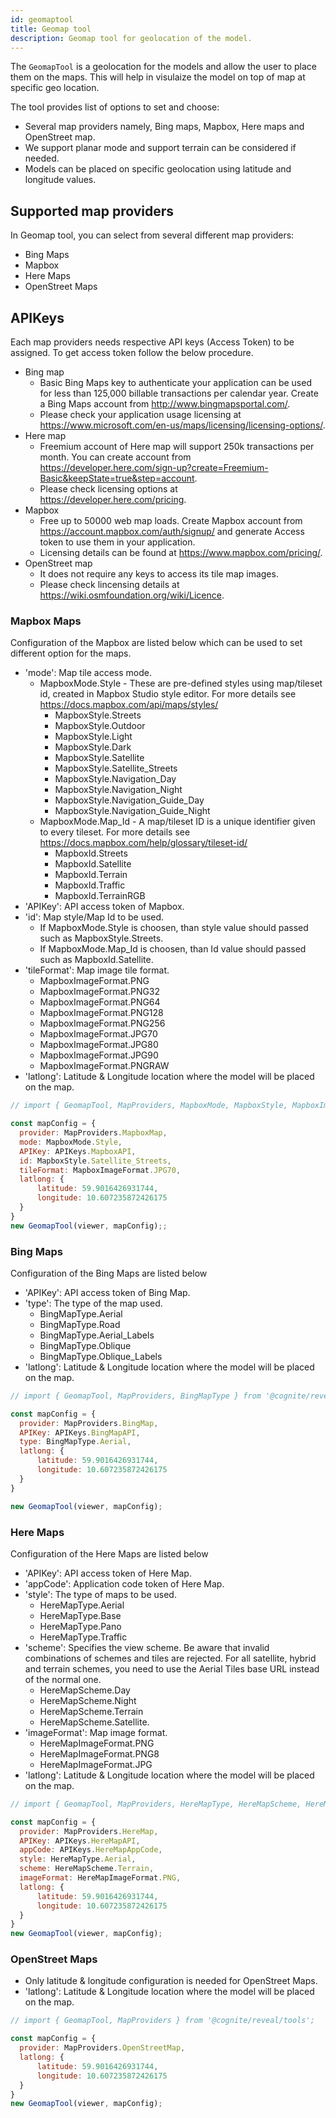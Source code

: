 ```yaml
---
id: geomaptool
title: Geomap tool
description: Geomap tool for geolocation of the model.
---
```



The `GeomapTool` is a geolocation for the models and allow the user to place them on the maps. This will help in visulaize the model
on top of map at specific geo location.

The tool provides list of options to set and choose:
- Several map providers namely, Bing maps, Mapbox, Here maps and OpenStreet map.
- We support planar mode and support terrain can be considered if needed.
- Models can be placed on specific geolocation using latitude and longitude values.

<DemoWrapper />

## Supported map providers

In Geomap tool, you can select from several different map providers:
- Bing Maps
- Mapbox
- Here Maps
- OpenStreet Maps

## APIKeys
Each map providers needs respective API keys (Access Token) to be assigned. To get access token follow the below procedure.
- Bing map
  - Basic Bing Maps key to authenticate your application can be used for less than 125,000 billable transactions per calendar year.
  Create a Bing Maps account from http://www.bingmapsportal.com/.
  - Please check your application usage licensing at https://www.microsoft.com/en-us/maps/licensing/licensing-options/.
- Here map
  - Freemium account of Here map will support 250k transactions per month. You can create account from https://developer.here.com/sign-up?create=Freemium-Basic&keepState=true&step=account.
  - Please check licensing options at https://developer.here.com/pricing.
- Mapbox
  - Free up to 50000 web map loads. Create Mapbox account from https://account.mapbox.com/auth/signup/ and generate Access token to use them in your application.
  - Licensing details can be found at https://www.mapbox.com/pricing/.
- OpenStreet map
  - It does not require any keys to access its tile map images.
  - Please check lincensing details at https://wiki.osmfoundation.org/wiki/Licence.

### Mapbox Maps
Configuration of the Mapbox are listed below which can be used to set different option for the maps.
- 'mode': Map tile access mode.
  - MapboxMode.Style - These are pre-defined styles using map/tileset id, created in Mapbox Studio style editor. For more details see https://docs.mapbox.com/api/maps/styles/
    - MapboxStyle.Streets
    - MapboxStyle.Outdoor
    - MapboxStyle.Light
    - MapboxStyle.Dark
    - MapboxStyle.Satellite
    - MapboxStyle.Satellite_Streets
    - MapboxStyle.Navigation_Day
    - MapboxStyle.Navigation_Night
    - MapboxStyle.Navigation_Guide_Day
    - MapboxStyle.Navigation_Guide_Night
  - MapboxMode.Map_Id - A map/tileset ID is a unique identifier given to every tileset. For more details see https://docs.mapbox.com/help/glossary/tileset-id/
    - MapboxId.Streets
    - MapboxId.Satellite
    - MapboxId.Terrain
    - MapboxId.Traffic
    - MapboxId.TerrainRGB
- 'APIKey': API access token of Mapbox.
- 'id': Map style/Map Id to be used.
  - If MapboxMode.Style is choosen, than style value should passed such as MapboxStyle.Streets.
  - If MapboxMode.Map_Id is choosen, than Id value should passed such as MapboxId.Satellite.
- 'tileFormat': Map image tile format.
  - MapboxImageFormat.PNG
  - MapboxImageFormat.PNG32
  - MapboxImageFormat.PNG64
  - MapboxImageFormat.PNG128
  - MapboxImageFormat.PNG256
  - MapboxImageFormat.JPG70
  - MapboxImageFormat.JPG80
  - MapboxImageFormat.JPG90
  - MapboxImageFormat.PNGRAW
- 'latlong': Latitude & Longitude location where the model will be placed on the map.

```jsx runnable-2x
// import { GeomapTool, MapProviders, MapboxMode, MapboxStyle, MapboxImageFormat } from '@cognite/reveal/tools';

const mapConfig = {
  provider: MapProviders.MapboxMap,
  mode: MapboxMode.Style,
  APIKey: APIKeys.MapboxAPI,
  id: MapboxStyle.Satellite_Streets,
  tileFormat: MapboxImageFormat.JPG70,
  latlong: {
      latitude: 59.9016426931744,
      longitude: 10.607235872426175
  }
}
new GeomapTool(viewer, mapConfig);;
```
### Bing Maps
Configuration of the Bing Maps are listed below
- 'APIKey': API access token of Bing Map.
- 'type': The type of the map used.
  - BingMapType.Aerial
  - BingMapType.Road
  - BingMapType.Aerial_Labels
  - BingMapType.Oblique
  - BingMapType.Oblique_Labels
- 'latlong': Latitude & Longitude location where the model will be placed on the map.

```jsx runnable-2x
// import { GeomapTool, MapProviders, BingMapType } from '@cognite/reveal/tools';

const mapConfig = {
  provider: MapProviders.BingMap,
  APIKey: APIKeys.BingMapAPI,
  type: BingMapType.Aerial,
  latlong: {
      latitude: 59.9016426931744,
      longitude: 10.607235872426175
  }
}

new GeomapTool(viewer, mapConfig);
```

### Here Maps
Configuration of the Here Maps are listed below
- 'APIKey': API access token of Here Map.
- 'appCode': Application code token of Here Map.
- 'style': The type of maps to be used.
  - HereMapType.Aerial
  - HereMapType.Base
  - HereMapType.Pano
  - HereMapType.Traffic
- 'scheme': Specifies the view scheme. Be aware that invalid combinations of schemes and tiles are rejected. For all satellite,
 hybrid and terrain schemes, you need to use the Aerial Tiles base URL instead of the normal one.
  - HereMapScheme.Day
  - HereMapScheme.Night
  - HereMapScheme.Terrain
  - HereMapScheme.Satellite.
- 'imageFormat': Map image format.
  - HereMapImageFormat.PNG
  - HereMapImageFormat.PNG8
  - HereMapImageFormat.JPG
- 'latlong': Latitude & Longitude location where the model will be placed on the map.

```jsx runnable-2x
// import { GeomapTool, MapProviders, HereMapType, HereMapScheme, HereMapImageFormat } from '@cognite/reveal/tools';

const mapConfig = {
  provider: MapProviders.HereMap,
  APIKey: APIKeys.HereMapAPI,
  appCode: APIKeys.HereMapAppCode,
  style: HereMapType.Aerial,
  scheme: HereMapScheme.Terrain,
  imageFormat: HereMapImageFormat.PNG,
  latlong: {
      latitude: 59.9016426931744,
      longitude: 10.607235872426175
  }
}
new GeomapTool(viewer, mapConfig);
```
### OpenStreet Maps
- Only latitude & longitude configuration is needed for OpenStreet Maps.
- 'latlong': Latitude & Longitude location where the model will be placed on the map.

```jsx runnable-2x
// import { GeomapTool, MapProviders } from '@cognite/reveal/tools';

const mapConfig = {
  provider: MapProviders.OpenStreetMap,
  latlong: {
      latitude: 59.9016426931744,
      longitude: 10.607235872426175
  }
}
new GeomapTool(viewer, mapConfig);
```
